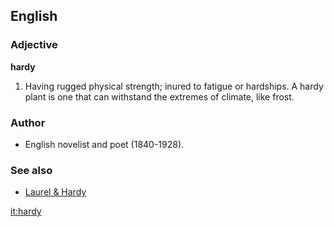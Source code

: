 ==English==

===Adjective===
'''hardy'''
# Having rugged physical strength; inured to fatigue or hardships.  A hardy plant is one that can withstand the extremes of climate, like frost.

===Author===
* English novelist and poet (1840-1928).

===See also===
*[[Laurel & Hardy]]

[[it:hardy]]